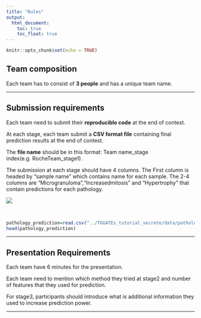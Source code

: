 ```yaml
---
title: "Rules"
output: 
  html_document:
    toc: true
    toc_float: true
---
```


```r
knitr::opts_chunk$set(echo = TRUE)
```

## Team composition

Each team has to consist of **3 people** and has a unique team name.

---

## Submission requirements

Each team need to submit their **reproducible code** at the end of contest.

At each stage, each team submit a **CSV format file** containing final prediction results  at the end of contest.

The **file name** should be in this format: Team name_stage index(e.g. RocheTeam_stage1). 

The submission at each stage should have 4 columns. The First column is headed by "sample name" which contains name for each sample. The 2-4 columns are "Microgranuloma","Increasedmitosis" and "Hypertrophy" that contain predictions for each pathology.
<br>

<img src="images/format.png">

<br>
```r

pathology_prediction=read.csv("../TGGATEs_tutorial_secrete/data/pathology_prediction.csv",header = TRUE,row.names = 1)
head(pathology_prediction)
```



---


## Presentation Requirements

Each team have 6 minutes for the presentation.

Each team need to mention which method they tried at stage2 and number of features that they used for prediction.

For stage3, participants should introduce what is additional information they used to increase prediction power.   


---
